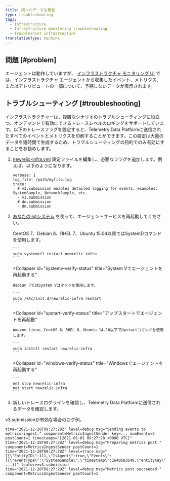```yaml
---
title: 誤ったデータを報告
type: troubleshooting
tags:
  - Infrastructure
  - Infrastructure monitoring troubleshooting
  - Troubleshoot infrastructure
translationType: machine
---
```


## 問題 [#problem]

エージェントは動作していますが、 [インフラストラクチャ モニタリング UI](/docs/infrastructure/new-relic-infrastructure/infrastructure-ui-pages/infrastructure-compute-page-measure-resource-usage) では、インフラストラクチャ エージェントから収集したイベント、メトリクス、またはアトリビュートの一部について、予期しないデータが表示されます。

## トラブルシューティング [#troubleshooting]

インフラストラクチャーは、複雑なシナリオのトラブルシューティングに役立つ、オンデマンドで有効にできるトレースレベルのロギングをサポートしています。以下のトレースフラグを設定すると、Telemetry Data Platformに送信されたすべてのイベントとメトリクスを印刷することができます。この設定は大量のデータを短時間で生成するため、トラブルシューティングの目的でのみ有効にすることをお勧めします。

1. [newrelic-infra.yml](/docs/infrastructure/new-relic-infrastructure/configuration/configure-infrastructure-agent#config-file) 設定ファイルを編集し、必要なフラグを追加します。例えば、以下のようになります。

   ```
   verbose: 1
   log_file: /path/myfile.log
   trace: 
     # v3.submission enables detailed logging for events, examples: SystemSample, NetworkSample, etc.
     - v3.submission
     # dm.submission 
     - dm.submission
   ```

2. [あなたのinitシステム](/docs/infrastructure/new-relic-infrastructure/configuration/start-stop-restart-check-infrastructure-agent-status#init-system) を使って、エージェントサービスを再起動してください。

   <CollapserGroup>
     <Collapser
       id="systemd-verify-status"
       title="SystemDでエージェントを再起動する"
     >
       CentOS 7、Debian 8、RHEL 7、Ubuntu 15.04以降ではSystemDコマンドを使用します。

       ```
       sudo systemctl restart newrelic-infra
       ```
     </Collapser>

     <Collapser
       id="systemv-verify-status"
       title="System Vでエージェントを再起動する"
     >
       Debian 7ではSystem Vコマンドを使用します。

       ```
       sudo /etc/init.d/newrelic-infra restart
       ```
     </Collapser>

     <Collapser
       id="upstart-verify-status"
       title="アップスタートでエージェントを再起動"
     >
       Amazon Linux、CentOS 6、RHEL 6、Ubuntu 14.10以下でUpstartコマンドを使用します。

       ```
       sudo initctl restart newrelic-infra
       ```
     </Collapser>

     <Collapser
       id="windows-verify-status"
       title="Windowsでエージェントを再起動する"
     >
       ```
       net stop newrelic-infra
       net start newrelic-infra
       ```
     </Collapser>
   </CollapserGroup>

3. 新しいトレースログラインを確認し、Telemetry Data Platformに送信されるデータを確認します。

v3.submissionが有効な場合のログ例。

```
time="2021-12-28T09:27:28Z" level=debug msg="Sending events to metrics-ingest." component=MetricsIngestSender key=... numEvents=3 postCount=1 timestamps="[2021-01-01 09:27:28 +0000 UTC]"
time="2021-12-28T09:27:28Z" level=debug msg="Preparing metrics post." component=MetricsIngestSender postCount=1
time="2021-12-28T09:27:28Z" level=trace msg="[{\"EntityID\":111,\"IsAgent\":true,\"Events\":[{\"eventType\":\"SystemSample\",\"timestamp\":1640683648,\"entityKey\":\"...\",\"cpuPercent\":0.2004008016032026, ...}]" feature=v3.submission
time="2021-12-28T09:27:29Z" level=debug msg="Metrics post succeeded." component=MetricsIngestSender postCount=1
```
